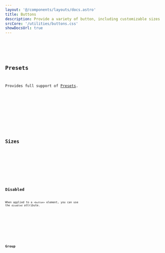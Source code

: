 ```yaml
---
layout: '@/components/layouts/docs.astro'
title: Buttons
description: Provide a variety of button, including customizable sizes and types.
srcCore: '/utilities/buttons.css'
showDocsUrl: true
---
```



<Preview client:load>
	<Fragment slot="preview">
		<Default />
	</Fragment>
	<Fragment slot="code">
		<Code code={DefaultRaw} lang="astro" />
	</Fragment>
</Preview>

## Presets

Provides full support of [Presets](/docs/design/presets).

<Preview client:load>
	<Fragment slot="preview">
		<Presets />
	</Fragment>
	<Fragment slot="code">
		<Code code={PresetsRaw} lang="astro" />
	</Fragment>
</Preview>

## Sizes

<Preview client:load>
	<Fragment slot="preview">
		<Sizes />
	</Fragment>
	<Fragment slot="code">
		<Code code={SizesRaw} lang="astro" />
	</Fragment>
</Preview>

## Disabled

When applied to a `<button>` element, you can use the `disabled` attribute.

<Preview client:load>
	<Fragment slot="preview">
		<Disabled />
	</Fragment>
	<Fragment slot="code">
		<Code code={DisabledRaw} lang="astro" />
	</Fragment>
</Preview>

## Group

<Preview client:load>
	<Fragment slot="preview">
		<Group />
	</Fragment>
	<Fragment slot="code">
		<Code code={GroupRaw} lang="astro" />
	</Fragment>
</Preview>

